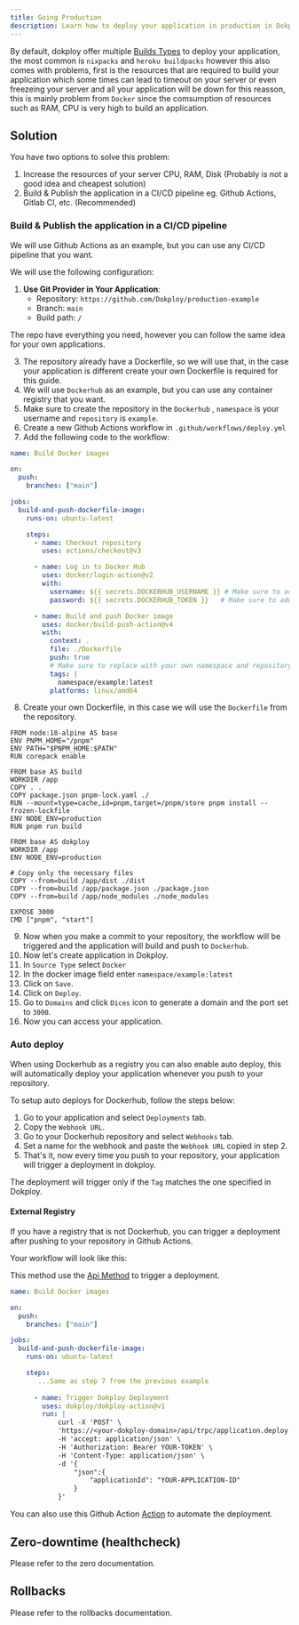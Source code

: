 ```yaml
---
title: Going Production
description: Learn how to deploy your application in production in Dokploy.
---
```



By default, dokploy offer multiple [Builds Types](/docs/core/applications/build-type) to deploy your application, the most common is `nixpacks` and `heroku buildpacks`
however this also comes with problems, first is the resources that are required to build your application which some times can lead to timeout on your server or even freezeing your server
and all your application will be down for this reasson, this is mainly problem from `Docker` since the comsumption of resources such as RAM, CPU is very high to build an application.



## Solution

You have two options to solve this problem:

1. Increase the resources of your server CPU, RAM, Disk (Probably is not a good idea and cheapest solution)
2. Build & Publish the application in a CI/CD pipeline eg. Github Actions, Gitlab CI, etc. (Recommended)


### Build & Publish the application in a CI/CD pipeline

We will use Github Actions as an example, but you can use any CI/CD pipeline that you want.

We will use the following configuration:

1. **Use Git Provider in Your Application**:
   - Repository: `https://github.com/Dokploy/production-example`
   - Branch: `main`
   - Build path: `/`

<Callout type="info">
The repo have everything you need, however you can follow the same idea for your own applications.

</Callout>


3. The repository already have a Dockerfile, so we will use that, in the case your application is different create your own Dockerfile is required for this guide.
4. We will use `Dockerhub` as an example, but you can use any container registry that you want.
5. Make sure to create the repository in the `Dockerhub` , `namespace` is your username and `repository` is `example`.
6. Create a new Github Actions workflow in `.github/workflows/deploy.yml`
7. Add the following code to the workflow:

```yaml
name: Build Docker images

on:
  push:
    branches: ["main"]

jobs:
  build-and-push-dockerfile-image:
    runs-on: ubuntu-latest

    steps:
      - name: Checkout repository
        uses: actions/checkout@v3

      - name: Log in to Docker Hub
        uses: docker/login-action@v2
        with:
          username: ${{ secrets.DOCKERHUB_USERNAME }} # Make sure to add the secrets in your repository in -> Settings -> Secrets (Actions) -> New repository secret
          password: ${{ secrets.DOCKERHUB_TOKEN }}   # Make sure to add the secrets in your repository in -> Settings -> Secrets (Actions) -> New repository secret

      - name: Build and push Docker image
        uses: docker/build-push-action@v4
        with:
          context: .
          file: ./Dockerfile
          push: true
          # Make sure to replace with your own namespace and repository
          tags: |
            namespace/example:latest 
          platforms: linux/amd64     
```
8. Create your own Dockerfile, in this case we will use the `Dockerfile` from the repository.

```properties
FROM node:18-alpine AS base
ENV PNPM_HOME="/pnpm"
ENV PATH="$PNPM_HOME:$PATH"
RUN corepack enable

FROM base AS build
WORKDIR /app
COPY . .
COPY package.json pnpm-lock.yaml ./
RUN --mount=type=cache,id=pnpm,target=/pnpm/store pnpm install --frozen-lockfile
ENV NODE_ENV=production
RUN pnpm run build

FROM base AS dokploy
WORKDIR /app
ENV NODE_ENV=production

# Copy only the necessary files
COPY --from=build /app/dist ./dist
COPY --from=build /app/package.json ./package.json
COPY --from=build /app/node_modules ./node_modules

EXPOSE 3000
CMD ["pnpm", "start"]
```

9. Now when you make a commit to your repository, the workflow will be triggered and the application will build and push to `Dockerhub`.
10. Now let's create application in Dokploy.
11. In `Source Type` select `Docker`
12. In the docker image field enter `namespace/example:latest`
13. Click on `Save`.
14. Click on `Deploy`.
15. Go to `Domains` and click `Dices` icon to generate a domain and the port set to `3000`.
16. Now you can access your application.

### Auto deploy

When using Dockerhub as a registry you can also enable auto deploy, this will automatically deploy your application whenever you push to your repository.

To setup auto deploys for Dockerhub, follow the steps below:

1. Go to your application and select `Deployments` tab.
2. Copy the `Webhook URL`.
3. Go to your Dockerhub repository and select `Webhooks` tab.
4. Set a name for the webhook and paste the `Webhook URL` copied in step 2.
5. That's it, now every time you push to your repository, your application will trigger a deployment in dokploy.

The deployment will trigger only if the `Tag` matches the one specified in Dokploy.


#### External Registry

If you have a registry that is not Dockerhub, you can trigger a deployment after pushing to your repository in Github Actions.

Your workflow will look like this:

This method use the [Api Method](/docs/core/auto-deploy#api-method) to trigger a deployment.

```yaml
name: Build Docker images

on:
  push:
    branches: ["main"]

jobs:
  build-and-push-dockerfile-image:
    runs-on: ubuntu-latest

    steps:
       ...Same as step 7 from the previous example
          
      - name: Trigger Dokploy Deployment
        uses: dokploy/dokploy-action@v1
        run: |
            curl -X 'POST' \
            'https://<your-dokploy-domain>/api/trpc/application.deploy' \
            -H 'accept: application/json' \
            -H 'Authorization: Bearer YOUR-TOKEN' \
            -H 'Content-Type: application/json' \
            -d '{
                "json":{
                    "applicationId": "YOUR-APPLICATION-ID"
                }
            }'
```

You can also use this Github Action [Action](https://github.com/marketplace/actions/dokploy-deployment) to automate the deployment.

## Zero-downtime (healthcheck)

Please refer to the <Link href="./zero-downtime">zero documentation</Link>.

## Rollbacks

Please refer to the <Link href="./rollbacks">rollbacks documentation</Link>.